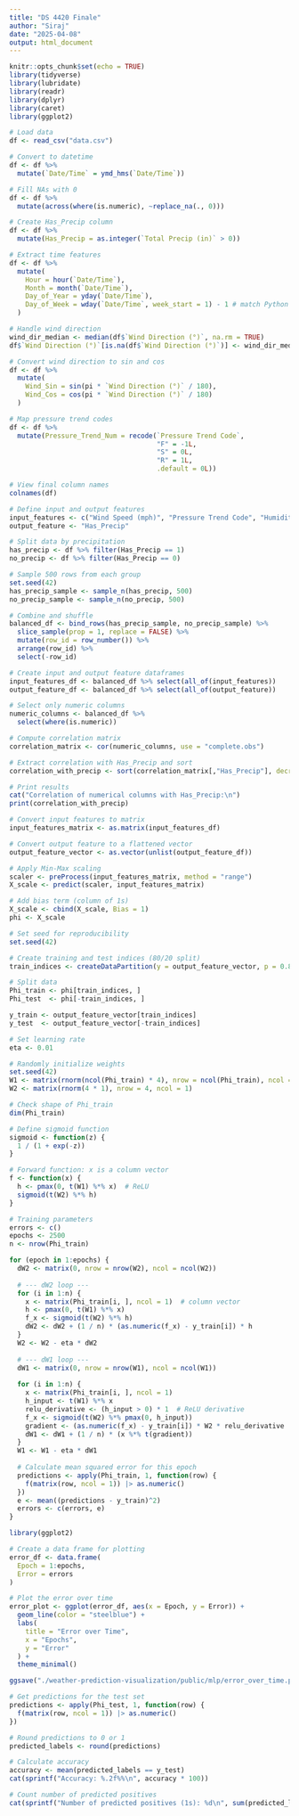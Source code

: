 ```yaml
---
title: "DS 4420 Finale"
author: "Siraj"
date: "2025-04-08"
output: html_document
---
```


```r
knitr::opts_chunk$set(echo = TRUE)
library(tidyverse)
library(lubridate)
library(readr)
library(dplyr)
library(caret)
library(ggplot2)
```

```r


# Load data
df <- read_csv("data.csv")

# Convert to datetime
df <- df %>%
  mutate(`Date/Time` = ymd_hms(`Date/Time`))

# Fill NAs with 0
df <- df %>%
  mutate(across(where(is.numeric), ~replace_na(., 0)))

# Create Has_Precip column
df <- df %>%
  mutate(Has_Precip = as.integer(`Total Precip (in)` > 0))

# Extract time features
df <- df %>%
  mutate(
    Hour = hour(`Date/Time`),
    Month = month(`Date/Time`),
    Day_of_Year = yday(`Date/Time`),
    Day_of_Week = wday(`Date/Time`, week_start = 1) - 1 # match Python's 0 = Monday
  )

# Handle wind direction
wind_dir_median <- median(df$`Wind Direction (°)`, na.rm = TRUE)
df$`Wind Direction (°)`[is.na(df$`Wind Direction (°)`)] <- wind_dir_median

# Convert wind direction to sin and cos
df <- df %>%
  mutate(
    Wind_Sin = sin(pi * `Wind Direction (°)` / 180),
    Wind_Cos = cos(pi * `Wind Direction (°)` / 180)
  )

# Map pressure trend codes
df <- df %>%
  mutate(Pressure_Trend_Num = recode(`Pressure Trend Code`,
                                     "F" = -1L,
                                     "S" = 0L,
                                     "R" = 1L,
                                     .default = 0L))

# View final column names
colnames(df)
```
``` r
# Define input and output features
input_features <- c("Wind Speed (mph)", "Pressure Trend Code", "Humidity (%)", "UV Index", "Pressure (inHg)", "Hour")
output_feature <- "Has_Precip"

# Split data by precipitation
has_precip <- df %>% filter(Has_Precip == 1)
no_precip <- df %>% filter(Has_Precip == 0)

# Sample 500 rows from each group
set.seed(42)
has_precip_sample <- sample_n(has_precip, 500)
no_precip_sample <- sample_n(no_precip, 500)

# Combine and shuffle
balanced_df <- bind_rows(has_precip_sample, no_precip_sample) %>%
  slice_sample(prop = 1, replace = FALSE) %>%
  mutate(row_id = row_number()) %>% 
  arrange(row_id) %>%
  select(-row_id)

# Create input and output feature dataframes
input_features_df <- balanced_df %>% select(all_of(input_features))
output_feature_df <- balanced_df %>% select(all_of(output_feature))
```

``` r
# Select only numeric columns
numeric_columns <- balanced_df %>%
  select(where(is.numeric))

# Compute correlation matrix
correlation_matrix <- cor(numeric_columns, use = "complete.obs")

# Extract correlation with Has_Precip and sort
correlation_with_precip <- sort(correlation_matrix[,"Has_Precip"], decreasing = TRUE)

# Print results
cat("Correlation of numerical columns with Has_Precip:\n")
print(correlation_with_precip)
```

```r
# Convert input features to matrix
input_features_matrix <- as.matrix(input_features_df)

# Convert output feature to a flattened vector
output_feature_vector <- as.vector(unlist(output_feature_df))
```

```r
# Apply Min-Max scaling
scaler <- preProcess(input_features_matrix, method = "range")
X_scale <- predict(scaler, input_features_matrix)

# Add bias term (column of 1s)
X_scale <- cbind(X_scale, Bias = 1)
phi <- X_scale


```

```r

# Set seed for reproducibility
set.seed(42)

# Create training and test indices (80/20 split)
train_indices <- createDataPartition(y = output_feature_vector, p = 0.8, list = FALSE)

# Split data
Phi_train <- phi[train_indices, ]
Phi_test  <- phi[-train_indices, ]

y_train <- output_feature_vector[train_indices]
y_test  <- output_feature_vector[-train_indices]
```

```r
# Set learning rate
eta <- 0.01

# Randomly initialize weights
set.seed(42)
W1 <- matrix(rnorm(ncol(Phi_train) * 4), nrow = ncol(Phi_train), ncol = 4)
W2 <- matrix(rnorm(4 * 1), nrow = 4, ncol = 1)

# Check shape of Phi_train
dim(Phi_train)
```

```r
# Define sigmoid function
sigmoid <- function(z) {
  1 / (1 + exp(-z))
}

# Forward function: x is a column vector
f <- function(x) {
  h <- pmax(0, t(W1) %*% x)  # ReLU
  sigmoid(t(W2) %*% h)
}

# Training parameters
errors <- c()
epochs <- 2500
n <- nrow(Phi_train)

for (epoch in 1:epochs) {
  dW2 <- matrix(0, nrow = nrow(W2), ncol = ncol(W2))
  
  # --- dW2 loop ---
  for (i in 1:n) {
    x <- matrix(Phi_train[i, ], ncol = 1)  # column vector
    h <- pmax(0, t(W1) %*% x)
    f_x <- sigmoid(t(W2) %*% h)
    dW2 <- dW2 + (1 / n) * (as.numeric(f_x) - y_train[i]) * h
  }
  W2 <- W2 - eta * dW2
  
  # --- dW1 loop ---
  dW1 <- matrix(0, nrow = nrow(W1), ncol = ncol(W1))
  
  for (i in 1:n) {
    x <- matrix(Phi_train[i, ], ncol = 1)
    h_input <- t(W1) %*% x
    relu_derivative <- (h_input > 0) * 1  # ReLU derivative
    f_x <- sigmoid(t(W2) %*% pmax(0, h_input))
    gradient <- (as.numeric(f_x) - y_train[i]) * W2 * relu_derivative
    dW1 <- dW1 + (1 / n) * (x %*% t(gradient))
  }
  W1 <- W1 - eta * dW1
  
  # Calculate mean squared error for this epoch
  predictions <- apply(Phi_train, 1, function(row) {
    f(matrix(row, ncol = 1)) |> as.numeric()
  })
  e <- mean((predictions - y_train)^2)
  errors <- c(errors, e)
}
```

```r
library(ggplot2)

# Create a data frame for plotting
error_df <- data.frame(
  Epoch = 1:epochs,
  Error = errors
)

# Plot the error over time
error_plot <- ggplot(error_df, aes(x = Epoch, y = Error)) +
  geom_line(color = "steelblue") +
  labs(
    title = "Error over Time",
    x = "Epochs",
    y = "Error"
  ) +
  theme_minimal()

ggsave("./weather-prediction-visualization/public/mlp/error_over_time.png", plot = error_plot, width = 8, height = 5, dpi = 300)
```

```r
# Get predictions for the test set
predictions <- apply(Phi_test, 1, function(row) {
  f(matrix(row, ncol = 1)) |> as.numeric()
})

# Round predictions to 0 or 1
predicted_labels <- round(predictions)

# Calculate accuracy
accuracy <- mean(predicted_labels == y_test)
cat(sprintf("Accuracy: %.2f%%\n", accuracy * 100))

# Count number of predicted positives
cat(sprintf("Number of predicted positives (1s): %d\n", sum(predicted_labels == 1)))
```




